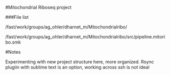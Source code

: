 
#Mitochondrial Riboseq project

###File list

/fast/work/groups/ag_ohler/dharnet_m/Mitochondrialribo/

/fast/work/groups/ag_ohler/dharnet_m/Mitochondrialribo/src/pipeline.mitoribo.smk





#Notes

Experimenting with new project structure here, more organized. Rsync plugiin with sublime text is an option, working across ssh is not ideal


